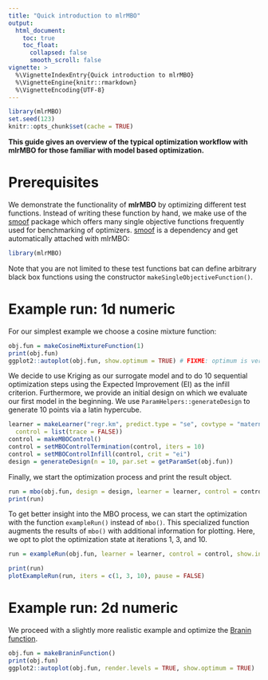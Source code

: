 ```yaml
---
title: "Quick introduction to mlrMBO"
output:
  html_document:
    toc: true
    toc_float:
      collapsed: false
      smooth_scroll: false
vignette: >
  %\VignetteIndexEntry{Quick introduction to mlrMBO}
  %\VignetteEngine{knitr::rmarkdown}
  %\VignetteEncoding{UTF-8}
---
```


```r
library(mlrMBO)
set.seed(123)
knitr::opts_chunk$set(cache = TRUE)
```

**This guide gives an overview of the typical optimization workflow with mlrMBO for those familiar with model based optimization.**

# Prerequisites

We demonstrate the functionality of **mlrMBO** by optimizing different test functions.
Instead of writing these function by hand, we make use of the [smoof](https://cran.r-project.org/package=smoof) package which offers many single objective functions frequently used for benchmarking of optimizers.
[smoof](https://cran.r-project.org/package=smoof) is a dependency and get automatically attached with mlrMBO:
```r
library(mlrMBO)
```
Note that you are not limited to these test functions bat can define arbitrary black box functions using the constructor `makeSingleObjectiveFunction()`.


# Example run: 1d numeric
For our simplest example we choose a cosine mixture function:
```r
obj.fun = makeCosineMixtureFunction(1)
print(obj.fun)
ggplot2::autoplot(obj.fun, show.optimum = TRUE) # FIXME: optimum is very strange?
```
We decide to use Kriging as our surrogate model and to do 10 sequential optimization steps using the Expected Improvement (EI) as the infill criterion.
Furthermore, we provide an initial design on which we evaluate our first model in the beginning.
We use `ParamHelpers::generateDesign` to generate 10 points via a latin hypercube.
```r
learner = makeLearner("regr.km", predict.type = "se", covtype = "matern3_2",
  control = list(trace = FALSE))
control = makeMBOControl()
control = setMBOControlTermination(control, iters = 10)
control = setMBOControlInfill(control, crit = "ei")
design = generateDesign(n = 10, par.set = getParamSet(obj.fun))
```

Finally, we start the optimization process and print the result object.

```r
run = mbo(obj.fun, design = design, learner = learner, control = control, show.info = TRUE)
print(run)
```


To get better insight into the MBO process, we can start the optimization with the function `exampleRun()` instead of `mbo()`.
This specialized function augments the results of `mbo()` with additional information for plotting.
Here, we opt to plot the optimization state at iterations 1, 3, and 10.
```r
run = exampleRun(obj.fun, learner = learner, control = control, show.info = FALSE)
```

```r
print(run)
plotExampleRun(run, iters = c(1, 3, 10), pause = FALSE)
```


# Example run: 2d numeric

We proceed with a slightly more realistic example and optimize the [Branin function](https://www.sfu.ca/~ssurjano/branin.html).
```r
obj.fun = makeBraninFunction()
print(obj.fun)
ggplot2::autoplot(obj.fun, render.levels = TRUE, show.optimum = TRUE)
```

